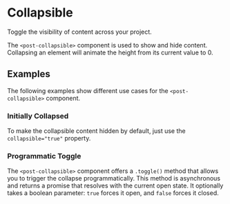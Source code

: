 
<Meta of={CollapsibleStories} />

# Collapsible

<p className="lead">Toggle the visibility of content across your project.</p>

The `<post-collapsible>` component is used to show and hide content.
Collapsing an element will animate the height from its current value to 0.

<Canvas sourceState="shown" of={CollapsibleStories.Default} />
<Controls of={CollapsibleStories.Default} />

<ComponentsPackageInstall component="<post-collapsible>" />

## Examples

The following examples show different use cases for the `<post-collapsible>` component.

### Initially Collapsed

To make the collapsible content hidden by default, just use the `collapsible="true"` property.

<Canvas of={CollapsibleStories.InitiallyCollapsed} />

### Programmatic Toggle

The `<post-collapsible>` component offers a `.toggle()` method that allows you to trigger the collapse programmatically.
This method is asynchronous and returns a promise that resolves with the current open state.
It optionally takes a boolean parameter: `true` forces it open, and `false` forces it closed.

<Source
  code={SampleCustomTrigger}
  language="typescript"
/>
